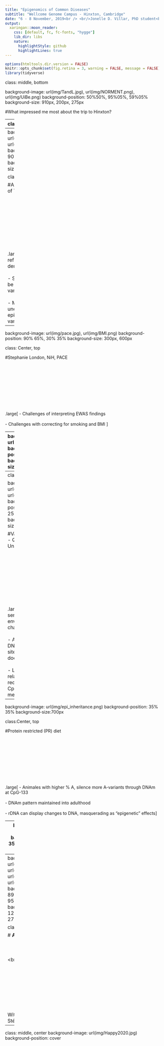 ```yaml
---
title: "Epigenomics of Common Diseases"
subtitle: "Wellcome Genome Campus - Hinxton, Cambridge"
date: "6 - 8 November, 2019<br /> <br/>Jonelle D. Villar, PhD student<br /> Epigenetics and Multiomics Group"
output: 
  xaringan::moon_reader:
    css: [default, fc, fc-fonts, "hygge"]
    lib_dir: libs
    nature:
      highlightStyle: github
      highlightLines: true
---
```


```r
options(htmltools.dir.version = FALSE)
knitr::opts_chunk$set(fig.retina = 3, warning = FALSE, message = FALSE)
library(tidyverse) 

```

class: middle, bottom 

background-image: url(img/TandL.jpg), url(img/NORMENT.png), url(img/UiBe.png)
background-position: 50%50%, 95%05%, 59%05%
background-size: 910px, 200px, 275px

#What impressed me most about the trip to Hinxton?

---
class: middle, left

#Great talks about epigenetics<br /> <br />

.Large[
-  Confounding factors, e.g. circadian rhythms and BMI<br /> <br />
-  rDNA is sensitive to environmental challenges<br /> <br />
-  Dysregulated dopamine synthesis in psychosis 
]


---
background-image: url(img/oscC.jpg), url(img/circadian.png)
background-position: 90% 60%, 20% 25%
background-size:500px, 550px

class: Center, top

#Akil Nair, University of Toronto<br /> <br /> <br /> <br /> <br /> <br /> <br /> <br /> <br /> <br />


.large[
-  Osc-modC reflects DNAm and demethylation<br /> <br />
-  Sampling time may be a confounding variable<br /> <br />
-  Missing link to unexplained epigenomic variation?]

---
background-image:  url(img/pace.jpg), url(img/BMI.png)
background-position: 90% 65%, 30% 35%
background-size: 300px, 600px

class: Center, top

#Stephanie London, NiH, PACE<br /> <br /> <br /> <br /> <br /> <br /> <br /> <br /> <br /> <br />

.large[
-  Challenges of interpreting EWAS findings<br /> <br />
-  Challenges with correcting for smoking and BMI
   ]


---
background-image: url(img/EWAS.png)
background-position: 50% 40%
background-size:600px

class: Center, top

#Catalog search of BMI including *SREBF1*<br /> <br /> <br /> <br /> <br /> <br /> <br /> <br /> <br /> <br /> <br /> <br />
#shows studies of BMI and DNAm as both exposure & outcome.

.large[http://www.ewascatalog.org
]
 
---
class: Center, top

background-image: url(img/variants.jpg), url(img/Rakyan.png) 
background-position: 70% 55%, 25% 25%
background-size:400px, 550px


#Vardhman Rakyan - Queen Mary, University of London<br /> <br /> <br /> <br /> <br /> <br /> <br /> <br /> <br /> <br />


.large[
-  rDNA is sensitive to environmental challenges<br /> <br />
-  Adenine "attracts" DNAm at promoter sites, while cytosine does not<br /> <br />
-  Linear relationship: reduced weight and CpG-133-A methylation]

---
background-image: url(img/epi_inheritance.png)
background-position: 35% 35%
background-size:700px


class:Center, top  

#Protein restricted (PR) diet<br /> <br /> <br /> <br /> <br /> <br /> <br /> <br /> <br /> <br />



.large[
-  Animales with higher % A, silence more A-variants through DNAm at CpG-133<br /> <br />
-  DNAm pattern maintained into adulthood<br /> <br />
-  rDNA can display changes to DNA, masquerading as "epigenetic" effects
]


---
background-image: url(img/IGF2.png)
background-position: 35% 30%
background-size:630px

class: Center, top

#Viviane Labrie, Van Andel Institute, USA<br /> <br /> <br /> <br /> <br /> <br /> <br /> <br /> <br /> <br />

.large[
-  Hypomethylation of *IGF2*-enhancer ⟹ psychosis-risk<br /> <br />
-  TH ⟹ rate-limiting enzyme responsible for dopmine synthesis<br /> <br />
-  Hypomethylation *IGF2* ⟹  risk of SZ, low brain weight (Pidsley *et al* , 2010)  ]



---
background-image: url(img/martens.png), url(img/group2019.jpeg), url(img/NORMENT.png), url(img/UiBe.png)  
background-position: 89%89%, 50%50%, 95%07%, 59%07% 
background-size: 125px, 750px, 200px, 275px

class: Center, top

# **Acknowledgements**<br /> <br /> <br /> <br /> <br /< <br /> <br /> <br /> <br /> <br /> <br /> <br /> <br /> <br />With special thanks to Stéphanie for driving!

---
class: middle, center 
background-image: url(img/Happy2020.jpg)
background-position: cover












